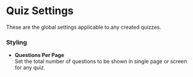# Quiz Settings
These are the global settings applicable to any created quizzes.

### Styling
- **Questions Per Page**  
Set the total number of questions to be shown in single page or screen for any quiz.

